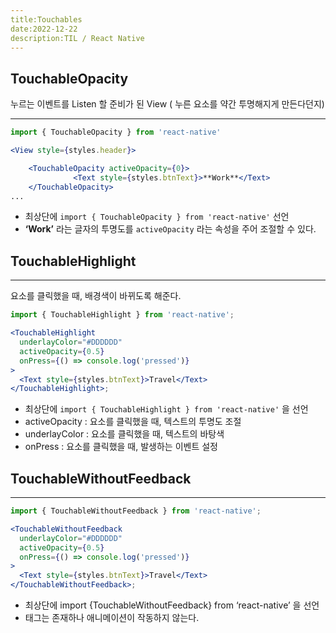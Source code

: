 ```yaml
---
title:Touchables
date:2022-12-22
description:TIL / React Native
---
```


## TouchableOpacity

누르는 이벤트를 Listen 할 준비가 된 View ( 누른 요소를 약간 투명해지게 만든다던지)

---

```jsx
import { TouchableOpacity } from 'react-native'

<View style={styles.header}>

	<TouchableOpacity activeOpacity={0}>
	          <Text style={styles.btnText}>**Work**</Text>
	</TouchableOpacity>
...
```

- 최상단에 `import { TouchableOpacity } from 'react-native'` 선언
- **‘Work’** 라는 글자의 투명도를 `activeOpacity` 라는 속성을 주어 조절할 수 있다.

## TouchableHighlight

---

요소를 클릭했을 때, 배경색이 바뀌도록 해준다.

```jsx
import { TouchableHighlight } from 'react-native';

<TouchableHighlight
  underlayColor="#DDDDDD"
  activeOpacity={0.5}
  onPress={() => console.log('pressed')}
>
  <Text style={styles.btnText}>Travel</Text>
</TouchableHighlight>;
```

- 최상단에 `import { TouchableHighlight } from 'react-native'` 을 선언
- activeOpacity : 요소를 클릭했을 때, 텍스트의 투명도 조절
- underlayColor : 요소를 클릭했을 때, 텍스트의 바탕색
- onPress : 요소를 클릭했을 때, 발생하는 이벤트 설정

## TouchableWithoutFeedback

---

```jsx
import { TouchableWithoutFeedback } from 'react-native';

<TouchableWithoutFeedback
  underlayColor="#DDDDDD"
  activeOpacity={0.5}
  onPress={() => console.log('pressed')}
>
  <Text style={styles.btnText}>Travel</Text>
</TouchableWithoutFeedback>;
```

- 최상단에 import {TouchableWithoutFeedback} from ‘react-native’ 을 선언
- 태그는 존재하나 애니메이션이 작동하지 않는다.
